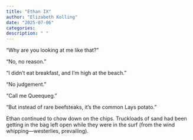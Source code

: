 ```yaml
---
title: "Ethan IX"
author: "Elizabeth Kolling"
date: "2025-07-06"
categories: 
description: " "
---
```



“Why are you looking at me like that?”

“No, no reason.”

“I didn’t eat breakfast, and I’m high at the beach.”

“No judgement.”

“Call me Queequeg.”

“But instead of rare beefsteaks, it’s the common Lays potato.”

Ethan continued to chow down on the chips. Truckloads of sand had been getting in the bag left open while they were in the surf (from the wind whipping—westerlies, prevailing).